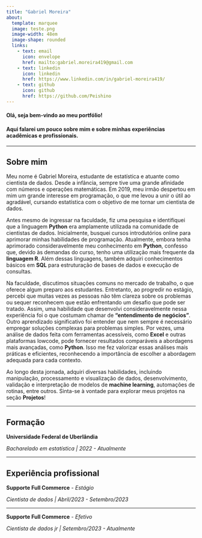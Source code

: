 ```yaml
---
title: "Gabriel Moreira"
about:
  template: marquee
  image: teste.png
  image-width: 48em
  image-shape: rounded
  links: 
    - text: email
      icon: envelope
      href: mailto:gabriel.moreira419@gmail.com
    - text: linkedin
      icon: linkedin
      href: https://www.linkedin.com/in/gabriel-moreira419/
    - text: github
      icon: github
      href: https://github.com/Peishino
---
```


#### Olá, seja bem-vindo ao meu portfólio!

#### Aqui falarei um pouco sobre mim e sobre minhas experiências acadêmicas e profissionais.

---

## Sobre mim

Meu nome é Gabriel Moreira, estudante de estatística e atuante como cientista de dados. Desde a infância, sempre tive uma grande afinidade com números e operações matemáticas. Em 2019, meu irmão despertou em mim um grande interesse em programação, o que me levou a unir o útil ao agradável, cursando estatística com o objetivo de me tornar um cientista de dados.


Antes mesmo de ingressar na faculdade, fiz uma pesquisa e identifiquei que a linguagem **Python** era amplamente utilizada na comunidade de cientistas de dados. Inicialmente, busquei cursos introdutórios online para aprimorar minhas habilidades de programação. Atualmente, embora tenha aprimorado consideravelmente meu conhecimento em **Python**, confesso que, devido às demandas do curso, tenho uma utilização mais frequente da **linguagem R**. Além dessas linguagens, também adquiri conhecimentos básicos em **SQL** para estruturação de bases de dados e execução de consultas.

Na faculdade, discutimos situações comuns no mercado de trabalho, o que oferece algum preparo aos estudantes. Entretanto, ao progredir no estágio, percebi que muitas vezes as pessoas não têm clareza sobre os problemas ou sequer reconhecem que estão enfrentando um desafio que pode ser tratado. Assim, uma habilidade que desenvolvi consideravelmente nessa experiência foi o que costumam chamar de **"entendimento de negócios"**. Outro aprendizado significativo foi entender que nem sempre é necessário empregar soluções complexas para problemas simples. Por vezes, uma análise de dados feita com ferramentas acessíveis, como **Excel** e outras plataformas lowcode, pode fornecer resultados comparáveis a abordagens mais avançadas, como **Python**. Isso me fez valorizar essas análises mais práticas e eficientes, reconhecendo a importância de escolher a abordagem adequada para cada contexto.

Ao longo desta jornada, adquiri diversas habilidades, incluindo manipulação, processamento e visualização de dados, desenvolvimento, validação e interpretação de modelos de **machine learning**, automações de rotinas, entre outros. Sinta-se à vontade para explorar meus projetos na seção **Projetos**!

---

## Formação

**Universidade Federal de Uberlândia**

*Bacharelado em estatística | 2022 - Atualmente*

---

## Experiência profissional

**Supporte Full Commerce** *- Estágio*

*Cientista de dados | Abril/2023 - Setembro/2023*


---

**Supporte Full Commerce** *- Efetivo*

*Cientista de dados jr | Setembro/2023 - Atualmente*


